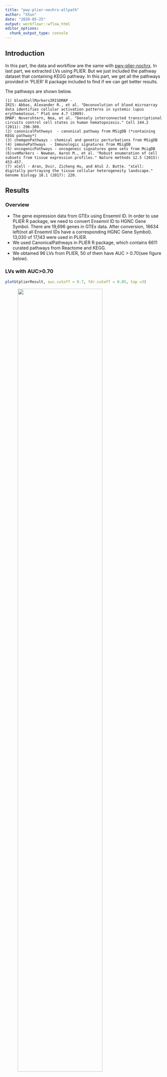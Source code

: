 ```yaml
---
title: "pwy-plier-nochrx-allpath"
author: "XSun"
date: "2020-05-25"
output: workflowr::wflow_html
editor_options:
  chunk_output_type: console
---
```


## Introduction

In this part, the data and workflow are the same with [pwy-plier-nochrx](https://xsun1229.github.io/pathway_analysis/pwy-plier-nochrx.html). In last part, we extracted LVs using PLIER. But we just included the pathway dataset that containing KEGG pathway. In this part, we get all the pathways provided in 'PLIER' R package included to find if we can get better results. 

The pathways are shown below.

    (1) bloodCellMarkersIRISDMAP - 
    IRIS: Abbas, Alexander R., et al. "Deconvolution of blood microarray data identifies cellular activation patterns in systemic lupus erythematosus." PloS one 4.7 (2009).
    DMAP: Novershtern, Noa, et al. "Densely interconnected transcriptional circuits control cell states in human hematopoiesis." Cell 144.2 (2011): 296-309.
    (2) canonicalPathways  - canonical pathway from MSigDB (*containing KEGG pathway*)
    (3) chemgenPathways - chemical and genetic perturbations from MSigDB
    (4) immunePathways  - Immunologic signatures from MSigDB
    (5) oncogenicPathways - oncogeneic signatures gene sets from MsigDB
    (6)svmMarkers - Newman, Aaron M., et al. "Robust enumeration of cell subsets from tissue expression profiles." Nature methods 12.5 (2015): 453-457.
    (7) xCell - Aran, Dvir, Zicheng Hu, and Atul J. Butte. "xCell: digitally portraying the tissue cellular heterogeneity landscape." Genome biology 18.1 (2017): 220.


## Results 

### Overview
 
- The gene expression data from GTEx using Ensemnl ID. In order to use PLIER R package, we need to convert Ensemnl ID to HGNC Gene Symbol. There are 19,696 genes in GTEx data. After conversion, 16634 left(not all Ensemnl IDs have a corresponding HGNC Gene Symbol). 13,030 of 17,143 were used in PLIER.
- We used CanonicalPathways in PLIER R package, which contains 6611 curated pathways from Reactome and KEGG.
- We obtained 96 LVs from PLIER, 50 of them have AUC > 0.70(see figure below).

### LVs with AUC>0.70

```r
plotU(plierResult, auc.cutoff = 0.7, fdr.cutoff = 0.05, top =3) 
```

<figure class="half">
    <img src="https://github.com/xsun1229/pathway_analysis/raw/master/output/Umat_wb_nox_allpath.jpeg" width="80%">
</figure>

x-axis shows the name of LVs and y-axis shows the pathway names related to each LVs.

### Heritability of LVs

We computed the heritability of all LVs. The following figure shows the distribution of the heritability.

<figure class="half">
    <img src="https://github.com/xsun1229/pathway_analysis/raw/master/output/hist_H_lv_nox_allpath.jpeg" width="50%">
</figure>

For more details, we list the heritability of 50 LVs with AUC > 0.7 below. We just list the top 3 pathways related to each LV, corresponding to the figure in 'LVs with AUC>0.70' part.

```r
load("/project2/xinhe/xsun/website/pathway_analysis/output/H_lv_sorted_nox_allpath.rdata")
DT::datatable(H_lv_sorted, options = list(pageLength =20))

```


